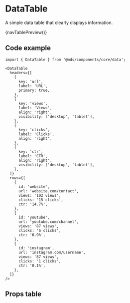 
<Meta title="Components/core/data/DataTable" component={DataTable} />

# DataTable

A simple data table that clearly displays information.

<Preview withToolbar>
  <Story name="Link pages">{navTablePreview()}</Story>
</Preview>

## Code example

```tsx
import { DataTable } from '@mds/components/core/data';
```

```tsx
<DataTable
  headers={[
    {
      key: 'url',
      label: 'URL',
      primary: true,
    },
    {
      key: 'views',
      label: 'Views',
      align: 'right',
      visibility: ['desktop', 'tablet'],
    },
    {
      key: 'clicks',
      label: 'Clicks',
      align: 'right',
    },
    {
      key: 'ctr',
      label: 'CTR',
      align: 'right',
      visibility: ['desktop', 'tablet'],
    },
  ]}
  rows={[
    {
      id: 'website',
      url: 'website.com/contact',
      views: '102 views',
      clicks: '15 clicks',
      ctr: '14.7%',
    },
    {
      id: 'youtube',
      url: 'youtube.com/channel',
      views: '87 views',
      clicks: '6 clicks',
      ctr: '6.9%',
    },
    {
      id: 'instagram',
      url: 'instagram.com/username',
      views: '87 views',
      clicks: '1 clicks',
      ctr: '0.1%',
    },
  ]}
/>
```

## Props table

<Props of={DataTable} />

